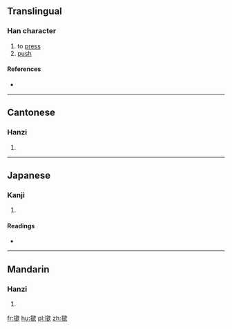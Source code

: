 {{also|揿}}
==Translingual==

===Han character===
{{Han char|rn=64|rad=手|as=12|sn=15|four=5708<sub>0</sub>|canj=手金弓人 (QCNO)|ids=⿰[[扌]][[欽]]}}

# to [[press]]
# [[push]]

====References====
* {{Han ref|kx=0457.161|dkj=12771|hdz=31960.090|uh=64B3|ud=25779|bh=BCC3|bd=48323}}

----

==Cantonese==

===Hanzi===
{{yue-hanzi|jyut=[[gam6]]|y=gam6|sim=揿}}

# {{defn|lang=yue|sort=手12}}

----

==Japanese==

===Kanji===
{{ja-kanji|grade=|rs=手12}}

# {{defn|lang=ja|sort=手12}}

====Readings====
* {{ja-readings|on=[[きん]] (kin)|kun=[[おさえる]] (osaeru)}}

----

==Mandarin==

===Hanzi===
{{cmn-hanzi|sim=揿|pin=[[qìn]] ([[qin4]])|wg=ch'in<sup>4</sup>}}

# {{defn|lang=cmn|sort=手12}}

[[fr:撳]]
[[hu:撳]]
[[pl:撳]]
[[zh:撳]]